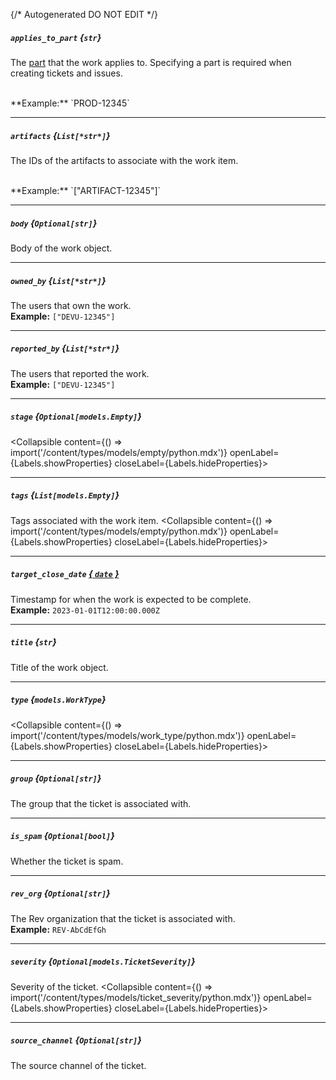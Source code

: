 {/* Autogenerated DO NOT EDIT  */}

##### `applies_to_part` *{`str`}*
The [part](https://devrev.ai/docs/product/parts) that the work
applies to. Specifying a part is required when creating tickets and
issues.

<br/>
**Example:** `PROD-12345`

---
##### `artifacts` *{`List[*str*]`}*
The IDs of the artifacts to associate with the work item.

<br/>
**Example:** `["ARTIFACT-12345"]`

---
##### `body` *{`Optional[str]`}*
Body of the work object.

---
##### `owned_by` *{`List[*str*]`}*
The users that own the work.
<br/>
**Example:** `["DEVU-12345"]`

---
##### `reported_by` *{`List[*str*]`}*
The users that reported the work.
<br/>
**Example:** `["DEVU-12345"]`

---
##### `stage` *{`Optional[models.Empty]`}*
<Collapsible content={() => import('/content/types/models/empty/python.mdx')} openLabel={Labels.showProperties} closeLabel={Labels.hideProperties}>
</Collapsible>

---
##### `tags` *{`List[models.Empty]`}*
Tags associated with the work item.
<Collapsible content={() => import('/content/types/models/empty/python.mdx')} openLabel={Labels.showProperties} closeLabel={Labels.hideProperties}>
</Collapsible>

---
##### `target_close_date` [*{ `date` }*](https://docs.python.org/3/library/datetime.html#date-objects)
Timestamp for when the work is expected to be complete.
<br/>
**Example:** `2023-01-01T12:00:00.000Z`

---
##### `title` *{`str`}*
Title of the work object.

---
##### `type` *{`models.WorkType`}*
<Collapsible content={() => import('/content/types/models/work_type/python.mdx')} openLabel={Labels.showProperties} closeLabel={Labels.hideProperties}>
</Collapsible>

---
##### `group` *{`Optional[str]`}*
The group that the ticket is associated with.

---
##### `is_spam` *{`Optional[bool]`}*
Whether the ticket is spam.

---
##### `rev_org` *{`Optional[str]`}*
The Rev organization that the ticket is associated with.
<br/>
**Example:** `REV-AbCdEfGh`

---
##### `severity` *{`Optional[models.TicketSeverity]`}*
Severity of the ticket.
<Collapsible content={() => import('/content/types/models/ticket_severity/python.mdx')} openLabel={Labels.showProperties} closeLabel={Labels.hideProperties}>
</Collapsible>

---
##### `source_channel` *{`Optional[str]`}*
The source channel of the ticket.


